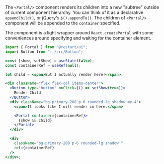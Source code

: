 The `<Portal/>` component renders its children into a new "subtree" outside of current component hierarchy.
You can think of it as a declarative `appendChild()`, or jQuery's `$().appendTo()`.
The children of `<Portal/>` component will be appended to the `container` specified.

The component is a light wrapper around `React.createPortal` with some conveniences around
specifying and waiting for the container element.

```jsx live renderAsComponent
import { Portal } from "@restart/ui";
import Button from "../src/Button";

const [show, setShow] = useState(false);
const containerRef = useRef(null);

let child = <span>But I actually render here!</span>;

<div className="flex flex-col items-center">
  <Button type="button" onClick={() => setShow(true)}>
    Render Child
  </Button>
  <div className="bg-primary-200 p-6 rounded-lg shadow my-4">
    <span>It looks like I will render in here.</span>

    <Portal container={containerRef}>
      {show && child}
    </Portal>
  </div>

  <div
    className="bg-primary-200 p-6 rounded-lg shadow "
    ref={containerRef}
  />
</div>;
```
